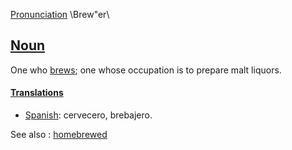 [[Pronunciation]]
\Brew"er\
==[[Noun]]==
One who [[brew]]s; one whose occupation is to prepare malt
liquors.

====[[Translation]]s====
*[[Spanish]]: cervecero, brebajero.

See also : [[homebrewed]]